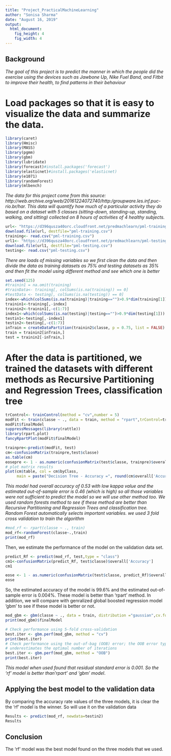 ---
title: "Project_PracticalMachineLearning"
author: "Sonisa Sharma"
date: "August 16, 2019"
output:
  html_document:
    fig_height: 4
    fig_width: 4
---

## Background

*The goal of this project is to predict the manner in which the people did the exercise using the devices such as Jawbone Up, Nike Fuel Band, and Fitbit to improve their health, to find patterns in their behaviour*

# Load packages so that it is easy to visualize the data and summarize the data. 

```{r packages}
library(caret)
library(Hmisc)
library(MASS)
library(pgmm)
library(gbm)
library(lubridate)
library(forecast)#install.packages('forecast')
library(elasticnet)#install.packages('elasticnet)
library(e1071)
library(randomForest)
library(mlbench)
```

*The data for this project come from this source: http://web.archive.org/web/20161224072740/http:/groupware.les.inf.puc-rio.br/har. This data will quantify how much of a particular activity they do based on a dataset with 5 classes (sitting-down, standing-up, standing, walking, and sitting) collected on 8 hours of activities of 4 healthy subjects.*


```{r load}
url<- "https://d396qusza40orc.cloudfront.net/predmachlearn/pml-training.csv"
download.file(url, destfile="pml-training.csv")
training<- read.csv("pml-training.csv")
url1<- "https://d396qusza40orc.cloudfront.net/predmachlearn/pml-testing.csv"
download.file(url1, destfile="pml-testing.csv")
testing<- read.csv("pml-testing.csv")
```

*There are loads of missing variables so we first clean the data and then divide the data as training datasets as 75% and testing datasets as 35% and then fit the model using different method and see which one is better*


```{r cleaningpartition}
set.seed(125)
#trainin1 = na.omit(training)
#trainData<- training[, colSums(is.na(training)) == 0]
#testData <- testing[, colSums(is.na(testing)) == 0]
index<-which(colSums(is.na(training)|training=="")>0.9*dim(training[1]))
trainin1<-training[,-index]
trainin2<-trainin1[,-c(1:7)]
index1<-which(colSums(is.na(testing)|testing=="")>0.9*dim(testing[1]))
testin1<-testing[,-index1]
testin2<-testing[,-c(1:7)]
inTrain = createDataPartition(trainin2$classe, p = 0.75, list = FALSE)
train = trainin2[inTrain,]
test = trainin2[-inTrain,]
```

# After the data is partitioned, we trained the datasets with different methods as Recursive Partitioning and Regression Trees, classification tree

```{r training}
trControl<- trainControl(method = "cv",number = 5)
modFit <- train(classe ~ ., data = train, method = "rpart",trControl=trControl)
modFit$finalModel
suppressMessages(library(rattle))
library(rpart.plot)
fancyRpartPlot(modFit$finalModel)
```

```{r rpart}
trainpre<-predict(modFit, test)
cm<-confusionMatrix(trainpre,test$classe)
as.table(cm)
eosepre <- 1 - as.numeric(confusionMatrix(test$classe, trainpre)$overall[1])
# plot matrix results
plot(cm$table, col = cm$byClass, 
     main = paste("Decision Tree - Accuracy =", round(cm$overall['Accuracy'], 4)))
```

*This model had overall accuracy of 0.53 with low kappa value and the estimated out-of-sample error is 0.46 (which is high) so all those variables were not sufficient to predict the model so we will use other method too. We used random forests method to see if these method are better than Recursive Partitioning and Regression Trees and classification tree. Random Forest automatically selects important variables. we used 3 fold cross validation to train the algorithm*

```{r, cache = T}
#mod_rf <- rpart(classe ~ ., train)
mod_rf<-randomForest(classe~.,train)
print(mod_rf)
```


Then, we estimate the performance of the model on the validation data set.  
```{r, cache = T}
predict_Rf <- predict(mod_rf, test,type = "class")
cm1<-confusionMatrix(predict_Rf, test$classe)$overall['Accuracy']
cm1
```


```{r, cache = T}
eose <- 1 - as.numeric(confusionMatrix(test$classe, predict_Rf)$overall[1])
eose
```
So, the estimated accuracy of the model is 99.6% and the estimated out-of-sample error is 0.004%. 
These model is better than 'rpart' method. In addition, we will compare with genralized global
boosted regression model 'gbm' to see if these model is better or not.


```{r methods}
mod_gbm <- gbm(classe ~ ., data = train, distribution ="gaussian",cv.folds = 5, n.trees = 200,verbose = FALSE)
print(mod_gbm)$finalModel
```

```{r performance}
# Check performance using 5-fold cross-validation
best.iter <- gbm.perf(mod_gbm, method = "cv")
print(best.iter)
# Check performance using the out-of-bag (OOB) error; the OOB error typically
# underestimates the optimal number of iterations
best.iter <- gbm.perf(mod_gbm, method = "OOB")
print(best.iter)
```

*This model when used found that residual standard error is 0.001. So the 'rf' model is better than'rpart' and 'gbm' model*.

## Applying the best model to the validation data
By comparing the accuracy rate values of the three models, it is clear the the 'rf' model is the winner. 
So will use it on the validation data


```{r result}
Results <- predict(mod_rf, newdata=testin2)
Results
```

## Conclusion

The 'rf' model was the best model found on the three models that we used.

